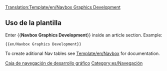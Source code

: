 <noinclude>[[Translation:Template/en/Navbox Graphics Development]]</noinclude>{{en/Navbox|navbar = off
|state = off

|name  = Desarrollo gráfico
|title = [[Main/es/Desarrollo gráfico|Desarrollo gráfico]]  ([http://www.tt-forums.net/viewforum.php?f=66 Foro])

|group1 = OpenGFX 8 bits
|list1  = {{nowrap begin}} [[Main/es/Preguntas frecuentes sobre reemplazo de gráficos|Preguntas frecuentes]]  <!--
                 -->{{en/·w}} [[Main/es/características avanzadas sobre reemplazo de Gráficos|Características]]  <!--
                 -->{{en/·w}} [https://dev.openttdcoop.org/projects/opengfx Desarrollo y descarga] {{nowrap end}}

|group2 = NewGRF 8 bits
|list2  = {{nowrap begin}} [[Main/es/Preguntas frecuentes sobre NewGRF|Preguntas frecuentes]]  <!--
                 -->{{en/·w}} [[Main/es/NewGRF|Documentación NewGRF]]  <!-- 
                 -->{{en/·w}} [[Main/es/Lista NewGRF|Lista NewGRF]]  <!--
                 -->{{en/·w}} [http://grfcrawler.tt-forums.net/ NewGRF Crawler] {{nowrap end}}

|group3 = 32 bits
|list3  =
  {{en/Navbox subgroup|group1 = [[Main/es/Desarrollo de gráficos de 32 bits|Desarrollo de gráficos de 32 bits]]
    |list1  = {{nowrap begin}} [[Main/es/Documentación sobre desarrollo de gráficos de 32 bits|Documentación]] <!-- 
                     -->{{en/·w}} [[Main/es/Repositorio de archivos de desarrollo gráfico en 32 bits|Repositorio de archivos]] <!-- 
                     -->{{en/·w}} [[Main/es/Rastreador de desarrollo de gráficos de 32 bits (Zum extra)|Rastredor]] <!-- 
                     -->{{en/·w}} [[Main/es/Apoyos (Nuevos gráficos)|Pagina de apoyos]] <!-- 
                     -->{{en/·w}} [http://www.tt-forums.net/viewforum.php?f=36 Foro] <!-- 
                     -->{{en/·w}} [[Category/es/Recursos de desarrollo gráfico de 32 bits|Recursos de desarrollo]] {{nowrap end}}

    |group2 = Recursos para el usuario
    |list2  = {{nowrap begin}} [[Main/es/Niveles de Zum Extra de 32 bits|Proyecto zum extra]] <!--
                     -->{{en/·w}} [[Main/es/Archivos de niveles de Zum Extra de 32 bits|Archivos zum extra]] <!-- 
                     -->{{en/·w}} [http://www.tt-forums.net/viewtopic.php?f=36&t=46682 Pack de gráficos] {{nowrap end}}
  }}
}}
<noinclude>
==Uso de la plantilla==
Enter <nowiki>{{</nowiki>'''Navbox Graphics Development'''<nowiki>}}</nowiki> inside an article section. Example:
<pre>{{en/Navbox Graphics Development}}</pre>

To create aditional Nav tables see [[Template/en/Navbox]] for documentation.
[[Category:es/Plantillas|Caja de navegación de desarrollo gráfico]][[Category:es/Navegación]]
</noinclude>